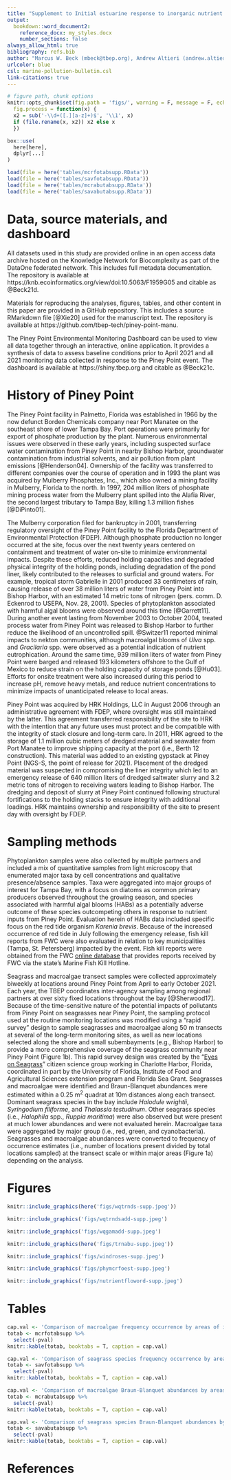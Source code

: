 ```yaml
---
title: "Supplement to Initial estuarine response to inorganic nutrient inputs from a legacy mining facility to Tampa Bay, Florida"
output: 
  bookdown::word_document2:
    reference_docx: my_styles.docx
    number_sections: false
always_allow_html: true
bibliography: refs.bib
author: "Marcus W. Beck (mbeck@tbep.org), Andrew Altieri (andrew.altieri@essie.ufl.edu), Christine Angelini (christine.angelini@essie.ufl.edu), Maya C. Burke (mburke@tbep.org), Jing Chen (jchen15@usf.edu), Diana W. Chin (diwchin@gmail.com), Jayne Gardiner (jgardiner@ncf.edu), Chuanmin Hu (huc@usf.edu), Katherine A. Hubbard (katherine.hubbard@myfwc.com), Yonggang Liu (yliu@usf.edu), Cary Lopez (cary.lopez@myfwc.com), Miles Medina (miles.medina@ufl.edu), Elise Morrison (elise.morrison@essie.ufl.edu), Edward J. Phlips (phlips@ufl.edu), Gary E. Raulerson (graulerson@tbep.org), Sheila Scolaro (sscolaro@tbep.org), Edward T. Sherwood (esherwood@tbep.org), David Tomasko (dave@sarasotabay.org), Robert H. Weisberg (weisberg@usf.edu), Joe Whalen (jwhalen@tbep.org)"
urlcolor: blue
csl: marine-pollution-bulletin.csl
link-citations: true
---
```

  
```r
# figure path, chunk options
knitr::opts_chunk$set(fig.path = 'figs/', warning = F, message = F, echo = F, cache = F, dev.args = list(family = 'serif'), dpi = 300, warning = F,
  fig.process = function(x) {
  x2 = sub('-\\d+([.][a-z]+)$', '\\1', x)
  if (file.rename(x, x2)) x2 else x
  })

box::use(
  here[here],
  dplyr[...]
)

load(file = here('tables/mcrfotabsupp.RData'))
load(file = here('tables/savfotabsupp.RData'))
load(file = here('tables/mcrabutabsupp.RData'))
load(file = here('tables/savabutabsupp.RData'))
```

# Data, source materials, and dashboard

All datasets used in this study are provided online in an open access data archive hosted on the Knowledge Network for Biocomplexity as part of the DataOne federated network.  This includes full metadata documentation.  The repository is available at https://knb.ecoinformatics.org/view/doi:10.5063/F1959G05 and citable as @Beck21d.

Materials for reproducing the analyses, figures, tables, and other content in this paper are provided in a GitHub repository. This includes a source RMarkdown file [@Xie20] used for the manuscript text.  The repository is available at https://github.com/tbep-tech/piney-point-manu. 

The Piney Point Environmental Monitoring Dashboard can be used to view all data together through an interactive, online application.  It provides a synthesis of data to assess baseline conditions prior to April 2021 and all 2021 monitoring data collected in response to the Piney Point event. The dashboard is available at https://shiny.tbep.org and citable as @Beck21c.  

# History of Piney Point 

The Piney Point facility in Palmetto, Florida was established in 1966 by the now defunct Borden Chemicals company near Port Manatee on the southeast shore of lower Tampa Bay. Port operations were primarily for export of phosphate production by the plant.  Numerous environmental issues were observed in these early years, including suspected surface water contamination from Piney Point in nearby Bishop Harbor, groundwater contamination from industrial solvents, and air pollution from plant emissions [@Henderson04].  Ownership of the facility was transferred to different companies over the course of operation and in 1993 the plant was acquired by Mulberry Phosphates, Inc., which also owned a mining facility in Mulberry, Florida to the north.  In 1997, 204 million liters of phosphate mining process water from the Mulberry plant spilled into the Alafia River, the second largest tributary to Tampa Bay, killing 1.3 million fishes [@DiPinto01]. 

The Mulberry corporation filed for bankruptcy in 2001, transferring regulatory oversight of the Piney Point facility to the Florida Department of Environmental Protection (FDEP).  Although phosphate production no longer occurred at the site, focus over the next twenty years centered on containment and treatment of water on-site to minimize environmental impacts.  Despite these efforts, reduced holding capacities and degraded physical integrity of the holding ponds, including degradation of the pond liner, likely contributed to the releases to surficial and ground waters.  For example, tropical storm Gabrielle in 2001 produced 33 centimeters of rain, causing release of over 38 million liters of water from Piney Point into Bishop Harbor, with an estimated 14 metric tons of nitrogen (pers. comm. D. Eckenrod to USEPA, Nov. 28, 2001).  Species of phytoplankton associated with harmful algal blooms were observed around this time [@Garrett11]. During another event lasting from November 2003 to October 2004, treated process water from Piney Point was released to Bishop Harbor to further reduce the likelihood of an uncontrolled spill. @Switzer11 reported minimal impacts to nekton communities, although macroalgal blooms of *Ulva* spp. and *Gracilaria* spp. were observed as a potential indication of nutrient eutrophication. Around the same time, 939 million liters of water from Piney Point were barged and released 193 kilometers offshore to the Gulf of Mexico to reduce strain on the holding capacity of storage ponds [@Hu03].  Efforts for onsite treatment were also increased during this period to increase pH, remove heavy metals, and reduce nutrient concentrations to minimize impacts of unanticipated release to local areas. 

Piney Point was acquired by HRK Holdings, LLC in August 2006 through an administrative agreement with FDEP, where oversight was still maintained by the latter.  This agreement transferred responsibility of the site to HRK with the intention that any future uses must protect and be compatible with the integrity of stack closure and long-term care.  In 2011, HRK agreed to the storage of 1.1 million cubic meters of dredged material and seawater from Port Manatee to improve shipping capacity at the port (i.e., Berth 12 construction).  This material was added to an existing gypstack at Piney Point (NGS-S, the point of release for 2021). Placement of the dredged material was suspected in compromising the liner integrity which led to an emergency release of 640 million liters of dredged saltwater slurry and 3.2 metric tons of nitrogen to receiving waters leading to Bishop Harbor. The dredging and deposit of slurry at Piney Point continued following structural fortifications to the holding stacks to ensure integrity with additional loadings.  HRK maintains ownership and responsibility of the site to present day with oversight by FDEP.

# Sampling methods 

Phytoplankton samples were also collected by multiple partners and included a mix of quantitative samples from light microscopy that enumerated major taxa by cell concentrations and qualitative presence/absence samples.  Taxa were aggregated into major groups of interest for Tampa Bay, with a focus on diatoms as common primary producers observed throughout the growing season, and species associated with harmful algal blooms (HABs) as a potentially adverse outcome of these species outcompeting others in response to nutrient inputs from Piney Point.  Evaluation herein of HABs data included specific focus on the red tide organism *Karenia brevis*.  Because of the increased occurrence of red tide in July following the emergency release, fish kill reports from FWC were also evaluated in relation to key municipalities (Tampa, St. Petersberg) impacted by the event. Fish kill reports were obtained from the FWC [online database](https://public.myfwc.com/fwri/FishKillReport/searchresults.aspx) that provides reports received by FWC via the state's Marine Fish Kill Hotline. 

Seagrass and macroalgae transect samples were collected approximately biweekly at locations around Piney Point from April to early October 2021.  Each year, the TBEP coordinates inter-agency sampling among regional partners at over sixty fixed locations throughout the bay [@Sherwood17]. Because of the time-sensitive nature of the potential impacts of pollutants from Piney Point on seagrasses near Piney Point, the sampling protocol used at the routine monitoring locations was modified using a "rapid survey" design to sample seagrasses and macroalgae along 50 m transects at several of the long-term monitoring sites, as well as new locations selected along the shore and small subembayments (e.g., Bishop Harbor) to provide a more comprehensive coverage of the seagrass community near Piney Point (Figure 1b).  This rapid survey design was created by the "[Eyes on Seagrass](http://blogs.ifas.ufl.edu/news/2019/03/19/citizen-scientists-needed-to-survey-seagrass-seaweed-in-charlotte-harbor/)" citizen science group working in Charlotte Harbor, Florida, coordinated in part by the University of Florida, Institute of Food and Agricultural Sciences extension program and Florida Sea Grant. Seagrasses and macroalgae were identified and Braun-Blanquet abundances were estimated within a 0.25 m$^2$ quadrat at 10m distances along each transect.  Dominant seagrass species in the bay include *Halodule wrightii*, *Syringodium filiforme*, and *Thalassia testudinum*.  Other seagrass species (i.e., *Halophila* spp., *Ruppia maritima*) were also observed but were present at much lower abundances and were not evaluated herein.  Macroalgae taxa were aggregated by major group (i.e., red, green, and cyanobacteria).  Seagrasses and macroalgae abundances were converted to frequency of occurrence estimates (i.e., number of locations present divided by total locations sampled) at the transect scale or within major areas (Figure 1a) depending on the analysis.  

# Figures

```r
knitr::include_graphics(here('figs/wqtrnds-supp.jpeg'))
```

```r
knitr::include_graphics('figs/wqtrndsadd-supp.jpeg')
```

```r
knitr::include_graphics('figs/wqgamadd-supp.jpeg')
```

```r
knitr::include_graphics(here('figs/trnabu-supp.jpeg'))
```

```r
knitr::include_graphics('figs/windroses-supp.jpeg')
```

```r
knitr::include_graphics('figs/phymcrfoest-supp.jpeg')
```

```r
knitr::include_graphics('figs/nutrientfloword-supp.jpeg')
```

# Tables

```r
cap.val <- 'Comparison of macroalgae frequency occurrence by areas of interest (Figure 1a) and month.  Overall significance of differences of frequency occurrence between months for macroalgae groups and area combination are shown with Chi-squared statistics based on Kruskall-Wallis rank sum tests.  Multiple comparisons with Mann-Whitney U tests (Comp. column) were used to evaluate pairwise monthly frequency occurrences for each macroalgae group in each area.  Rows that share a letter within each area and macroalgae group combination have frequency occurrences that are not significantly different between month pairs. Data are not seasonally-corrected due to limited long-term seasonal observations. ** p < 0.005, * p < 0.05, blank is not significant at $\\alpha$ = 0.05.'
totab <- mcrfotabsupp %>% 
  select(-pval)
knitr::kable(totab, booktabs = T, caption = cap.val)
```

```r
cap.val <- 'Comparison of seagrass species frequency occurrence by areas of interest (Figure 1a) and month.  Overall significance of differences of frequency occurrence between months for seagrass species and area combination are shown with Chi-squared statistics based on Kruskall-Wallis rank sum tests.  Multiple comparisons with Mann-Whitney U tests (Comp. column) were used to evaluate pairwise monthly frequency occurrences for each seagrass species in each area.  Rows that share a letter within each area and seagrass species combination have frequency occurrences that are not significantly different between month pairs. Data are not seasonally-corrected due to limited long-term seasonal observations. ** p < 0.005, * p < 0.05, blank is not significant at $\\alpha$ = 0.05.'
totab <- savfotabsupp %>% 
  select(-pval)
knitr::kable(totab, booktabs = T, caption = cap.val)
```

```r
cap.val <- 'Comparison of macroalgae Braun-Blanquet abundances by areas of interest (Figure 1a) and month.  Overall significance of differences of abundances between months for macroalgae groups and area combination are shown with Chi-squared statistics based on Kruskall-Wallis rank sum tests.  Multiple comparisons with Mann-Whitney U tests (Comp. column) were used to evaluate pairwise monthly abundances for each macroalgae group in each area.  Rows that share a letter within each area and macroalgae group combination have abundances that are not significantly different between month pairs. Data are not seasonally-corrected due to limited long-term seasonal observations. ** p < 0.005, * p < 0.05, blank is not significant at $\\alpha$ = 0.05.'
totab <- mcrabutabsupp %>% 
  select(-pval)
knitr::kable(totab, booktabs = T, caption = cap.val)
```

```r
cap.val <- 'Comparison of seagrass species Braun-Blanquet abundances by areas of interest (Figure 1a) and month.  Overall significance of differences of abundances between months for seagrass species and area combination are shown with Chi-squared statistics based on Kruskall-Wallis rank sum tests.  Multiple comparisons with Mann-Whitney U tests (Comp. column) were used to evaluate pairwise monthly abudances for each seagrass species in each area.  Rows that share a letter within each area and seagrass species combination have abundances that are not significantly different between month pairs. Data are not seasonally-corrected due to limited long-term seasonal observations. ** p < 0.005, * p < 0.05, blank is not significant at $\\alpha$ = 0.05.'
totab <- savabutabsupp %>% 
  select(-pval)
knitr::kable(totab, booktabs = T, caption = cap.val)
```

# References
